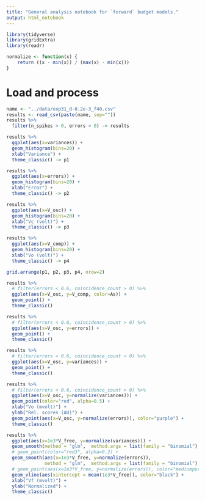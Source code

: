 ```yaml
---
title: "General analysis notebook for `forward` budget models."
output: html_notebook
---
```


```r
library(tidyverse)
library(gridExtra)
library(readr)

normalize <- function(x) {
    return ((x - min(x)) / (max(x) - min(x)))
}
```

# Load and process

```r
name <- "../data/exp31_d-0.2e-3_f40.csv"
results <- read_csv(paste(name, sep=""))
results %>% 
  filter(n_spikes > 0, errors > 0) -> results
```

```r
results %>% 
  ggplot(aes(x=variances)) +
  geom_histogram(bins=20) + 
  xlab("Variance") +
  theme_classic() -> p1

results %>% 
  ggplot(aes(x=errors)) +
  geom_histogram(bins=20) + 
  xlab("Error") +
  theme_classic() -> p2

results %>% 
  ggplot(aes(x=V_osc)) +
  geom_histogram(bins=20) +
  xlab("Vc (volt)") +
  theme_classic() -> p3

results %>% 
  ggplot(aes(x=V_comp)) +
  geom_histogram(bins=20) +
  xlab("Vo (volt)") +
  theme_classic() -> p4

grid.arrange(p1, p2, p3, p4, nrow=2)
```


```r
results %>% 
  # filter(errors < 0.6, coincidence_count > 0) %>%
  ggplot(aes(x=V_osc, y=V_comp, color=As)) +
  geom_point() + 
  theme_classic()
```

```r
results %>% 
  # filter(errors < 0.6, coincidence_count > 0) %>%
  ggplot(aes(x=V_osc, y=errors)) +
  geom_point() + 
  theme_classic()
```

```r
results %>% 
  # filter(errors < 0.6, coincidence_count > 0) %>%
  ggplot(aes(x=V_osc, y=variances)) +
  geom_point() + 
  theme_classic()
```


```r
results %>% 
  # filter(errors < 0.6, coincidence_count > 0) %>%
  ggplot(aes(x=V_osc, y=normalize(variances))) +
  geom_point(color="red", alpha=0.5) + 
  xlab("Vo (mvolt)") +
  ylab("Rel. scores (AU)") +
  geom_point(aes(x=V_osc, y=normalize(errors)), color="purple") + 
  theme_classic()
```
```r
results %>% 
  ggplot(aes(x=1e3*V_free, y=normalize(variances))) +
  geom_smooth(method = "glm",  method.args = list(family = "binomial"), color="red3", alpha=0.5, se=FALSE, linetype="dashed") + 
  # geom_point(color="red3", alpha=0.2) + 
  geom_smooth(aes(x=1e3*V_free, y=normalize(errors)), 
              method = "glm",  method.args = list(family = "binomial"), color="mediumpurple", se=FALSE,linetype="dashed") + 
  # geom_point(aes(x=1e3*V_free, y=normalize(errors)), color="mediumpurple", alpha=0.2) + 
  geom_vline(aes(xintercept = mean(1e3*V_free)), color="black") +
  xlab("Vf (mvolt)") +
  ylab("Normalized") +
  theme_classic() 
```
